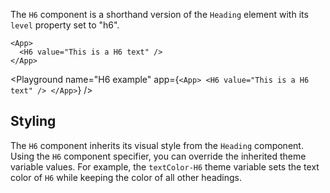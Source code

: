 The `H6` component is a shorthand version of the `Heading` element with its `level` property set to "h6".

```xmlui copy
<App>
  <H6 value="This is a H6 text" />
</App>
```

<Playground
  name="H6 example"
  app={`
  <App>
    <H6 value="This is a H6 text" />
  </App>
  `}
/>

## Styling

The `H6` component inherits its visual style from the `Heading` component.
Using the `H6` component specifier, you can override the inherited theme variable values.
For example, the `textColor-H6` theme variable sets the text color of `H6` while keeping the color of all other headings.
